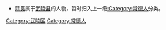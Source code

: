 *[[籍贯|籍贯]]属于[[武陵县_(隋朝)|武陵县]]的人物，暂时归入上一级[[:Category:常德人|:Category:常德人]]分类。

[[Category:武陵区|Category:武陵区]]
[[Category:常德人|Category:常德人]]